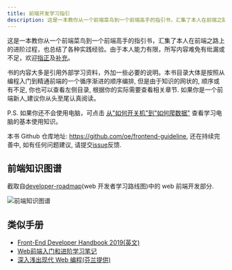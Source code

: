 ```yaml
---
title: 前端开发学习指引
description: 这是一本教你从一个前端菜鸟到一个前端高手的指引书，汇集了本人在前端之路上的进阶过程，也总结了各种实践经验。
---
```


这是一本教你从一个前端菜鸟到一个前端高手的指引书，汇集了本人在前端之路上的进阶过程，也总结了各种实践经验。由于本人能力有限，所写内容难免有纰漏或不足，欢迎[指正](https://github.com/oe/frontend-guideline/issues)及[补充](https://github.com/oe/frontend-guideline/pulls)。

书的内容大多是引用外部学习资料，外加一些必要的说明。本书目录大体是按照从编程入门到精通前端的一个循序渐进的顺序编排, 但是由于知识的网状的, 顺序或有不足, 你也可以查看左侧目录, 根据你的实际需要查看相关章节. 如果你是一个前端新人,建议你从头至尾认真阅读。

P.S. 如果你还不会使用电脑，可点击 [从"如何开关机"到"如何爬数据"](https://www.zhihu.com/question/352321370/answer/989335660) 查看学习电脑的基本使用知识。

本书 Github 仓库地址: https://github.com/oe/frontend-guideline, 还在持续完善中, 如有任何问题建议, 请提交[issue](https://github.com/oe/frontend-guideline/issues)反馈.

## 前端知识图谱

截取自[developer-roadmap](https://github.com/kamranahmedse/developer-roadmap)(web 开发者学习路线图)中的 web 前端开发部分.

![前端知识图谱](./frontend.png)


## 类似手册
- [Front-End Developer Handbook 2019(英文)](https://frontendmasters.com/books/front-end-handbook/2019/)
- [Web前端入门和进阶学习笔记](https://github.com/qianguyihao/Web)
- [深入浅出现代 Web 编程(芬兰提供)](https://fullstackopen.com/zh/)

